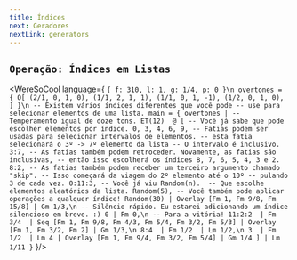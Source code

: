 ```yaml
---
title: Índices
next: Geradores
nextLink: generators
---
```


## `Operação: Índices em Listas` 

<WereSoCool language={
`{ f: 310, l: 1, g: 1/4, p: 0 }\n
overtones = {
  O[
    (2/1, 0, 1, 0),
    (1/1, 2, 1, 1),
    (1/1, 0, 1, -1),
    (1/2, 0, 1, 0),
  ]
}\n
-- Existem vários índices diferentes que você pode
-- use para selecionar elementos de uma lista.
main = {
  overtones |
   -- Temperamento igual de doze tons.
  ET(12) 
  @ [
    -- Você já sabe que pode escolher elementos por índice.
     0, 3, 4, 6, 9,
    -- Fatias podem ser usadas para selecionar intervalos de elementos.
    -- esta fatia selecionará o 3º -> 7º elemento da lista
    -- O intervalo é inclusivo.
    3:7,
    -- As fatias também podem retroceder. Novamente, as fatias são inclusivas,
    -- então isso escolherá os índices 8, 7, 6, 5, 4, 3 e 2.
    8:2,
    -- As fatias também podem receber um terceiro argumento chamado "skip".
    -- Isso começará da viagem do 2º elemento até o 10º
    -- pulando 3 de cada vez.
    0:11:3,
    -- Você já viu Random(n). 
    -- Que escolhe elementos aleatórios da lista.
    Random(5),
    -- Você também pode aplicar operações a qualquer índice!
    Random(30) | Overlay [Fm 1, Fm 9/8, Fm 15/8] | Gm 1/3,\n
    -- Silêncio rápido. Eu estarei adicionando um índice silencioso em breve. :)
    0 | Fm 0,\n
    -- Para a vitória!
    11:2:2 
    | Fm 3/4 
    | Seq [Fm 1, Fm 9/8, Fm 4/3, Fm 5/4, Fm 3/2, Fm 5/3]
    | Overlay [Fm 1, Fm 3/2, Fm 2]
    | Gm 1/3,\n
    8:4 
    | Fm 1/2 
    | Lm 1/2,\n
    3 
    | Fm 1/2 
    | Lm 4
    | Overlay [Fm 1, Fm 9/4, Fm 3/2, Fm 5/4] | Gm 1/4
  ]
  | Lm 1/11
}`
}/>

